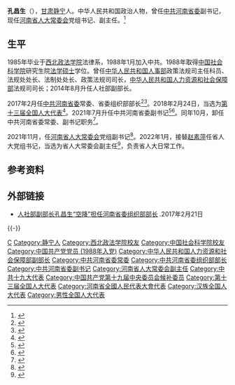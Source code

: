 '''孔昌生'''（{{bd|1963年|2月||catIdx=Kong孔}}），[[甘肃省|甘肃]][[静宁县|静宁]]人。中华人民共和国政治人物，曾任[[中共河南省委|中共河南省委]]副书记，现任[[河南省人大常委会|河南省人大常委会]]党组书记、副主任。<ref>{{Cite web|title=河南省人大常委会党组召开党史学习教育专题民主生活会|url=https://www.henanrd.gov.cn/2022/01-26/137733.html|access-date=2022-01-26|work=河南人大网|archive-date=2022-01-26|archive-url=https://web.archive.org/web/20220126155346/https://www.henanrd.gov.cn/2022/01-26/137733.html}}</ref>

== 生平 ==
1985年毕业于[[西北政法大学|西北政法学院]]法律系，1988年1月加入中共。1988年取得[[中国社会科学院|中国社会科学院]]研究生院[[法学硕士|法学硕士]]学位。曾任[[中华人民共和国人事部|中华人民共和国人事部]]政策法规司主任科员、法规处处长、法制处处长、政策法规司司长，[[中华人民共和国人力资源和社会保障部|中华人民共和国人力资源和社会保障部]]法规司司长；2014年8月升任人社部副部长。

2017年2月任[[中国共产党河南省委员会|中共河南省委]]常委、省委组织部部长<ref>{{cite web|url=http://people.dahe.cn/2017/02-21/108309911.html|title=孔昌生|accessdate=2017-02-21|author=|date=2017-02-21|publisher=中国共产党新闻网|language=|archive-date=2017-02-22|archive-url=https://web.archive.org/web/20170222195428/http://people.dahe.cn/2017/02-21/108309911.html|dead-url=no}}</ref><ref>{{cite web|url=http://mini.dahe.cn/2017/02-22/108318867.html|title=孔昌生任河南省委常委、组织部长（简历）|accessdate=2017-02-22|author=|date=2017-02-22|publisher=光明网|language=|archive-date=2017-02-22|archive-url=https://web.archive.org/web/20170222194941/http://mini.dahe.cn/2017/02-22/108318867.html|dead-url=no}}</ref>。2018年2月24日，当选为[[第十三届全国人大代表|第十三届全国人大代表]]<ref>{{Cite web|title=（受权发布）中华人民共和国第十三届全国人民代表大会代表名单-中新网|url=http://www.chinanews.com/gn/2018/02-25/8453959.shtml|accessdate=2021-02-13|work=中新网|archive-date=2018-02-27|archive-url=https://web.archive.org/web/20180227031724/http://www.chinanews.com/gn/2018/02-25/8453959.shtml|dead-url=no}}</ref>。2021年7月升任中共河南省委副书记<ref>{{Cite web|title=孔昌生任河南省委副书记(简历)_中国经济网——国家经济门户|url=http://district.ce.cn/newarea/sddy/202107/09/t20210709_36706293.shtml|access-date=2021-07-09|work=district.ce.cn|archive-date=2021-07-11|archive-url=https://web.archive.org/web/20210711035030/http://district.ce.cn/newarea/sddy/202107/09/t20210709_36706293.shtml|dead-url=no}}</ref><ref>{{cite web |title=江凌任中共洛阳市委书记 |url=http://www.henan.gov.cn/2021/07-09/2180671.html |website=河南省人民政府 |accessdate=2021-07-09 |date=2021-07-09 |archive-date=2021-07-09 |archive-url=https://web.archive.org/web/20210709190812/http://www.henan.gov.cn/2021/07-09/2180671.html |dead-url=no }}</ref>。同年10月，卸任中共河南省委常委、副书记职务<ref>{{Cite web|title=河南新一届省委常委简历(书记楼阳生 副书记王凯、周霁)_中国经济网——国家经济门户|url=http://district.ce.cn/newarea/sddy/202110/30/t20211030_37044332.shtml|access-date=2021-10-30|work=district.ce.cn|archive-date=2021-11-12|archive-url=https://web.archive.org/web/20211112104706/http://district.ce.cn/newarea/sddy/202110/30/t20211030_37044332.shtml}}</ref>。

2021年11月，任[[河南省人大常委会|河南省人大常委会]]党组副书记<ref>{{Cite web|title=孔昌生任河南省人大常委会党组副书记 李亚、穆为民任党组成员
|url=http://district.ce.cn/newarea/sddy/202111/16/t20211116_37088115.shtml|access-date=2021-11-16|archive-date=2021-11-16|archive-url=https://web.archive.org/web/20211116015106/http://district.ce.cn/newarea/sddy/202111/16/t20211116_37088115.shtml|work=district.ce.cn}}</ref>。2022年1月，接替[[赵素萍|赵素萍]]任省人大党组书记，当选为省人大常委会副主任<ref>{{Cite web|title=孔昌生、李亚、穆为民当选河南省人大常委会副主任|url=http://district.ce.cn/newarea/sddy/202201/09/t20220109_37240152.shtml|publisher=中国经济网|accessdate=2022-01-09|archive-date=2022-05-23|archive-url=https://web.archive.org/web/20220523090638/http://district.ce.cn/newarea/sddy/202201/09/t20220109_37240152.shtml}}</ref>，负责省人大日常工作。

== 参考资料 ==
{{reflist}}

== 外部链接 ==
*[http://mini.dahe.cn/2017/02-21/108310889.html 人社部副部长孔昌生“空降”担任河南省委组织部部长] {{Wayback|url=http://mini.dahe.cn/2017/02-21/108310889.html |date=20170222195642 }}.2017年2月21日

{{-}}
{{start box}}
{{s-ppo|cpc}}
{{s-before|[[喻红秋|喻红秋]]}}
{{s-title|[[中国共产党河南省委员会|中国共产党河南省委员会]]专职副书记|2021年7月－2021年10月}}
{{s-after|[[周霁|周霁]]}}
{{s-before|[[夏杰|夏杰]]}}
{{s-title|[[中国共产党河南省委员会|中国共产党河南省委员会]]组织部部长|2017年2月－2021年9月}}
{{s-after|[[陈舜|陈舜]]}}
{{end box}}
{{河南省领导人}}

{{DEFAULTSORT:Kong孔}}
[[Category:孔姓|C]]
[[Category:静宁人|Category:静宁人]]
[[Category:西北政法学院校友|Category:西北政法学院校友]]
[[Category:中国社会科学院校友|Category:中国社会科学院校友]]
[[Category:中国共产党党员_(1988年入党)|Category:中国共产党党员 (1988年入党)]]
[[Category:中华人民共和国人力资源和社会保障部副部长|Category:中华人民共和国人力资源和社会保障部副部长]]
[[Category:中共河南省委常委|Category:中共河南省委常委]]
[[Category:中共河南省委组织部部长|Category:中共河南省委组织部部长]]
[[Category:中共河南省委副书记|Category:中共河南省委副书记]]
[[Category:河南省人大常委会副主任|Category:河南省人大常委会副主任]]
[[Category:中共十九大代表|Category:中共十九大代表]]
[[Category:中国共产党第十九届中央委员会候补委员|Category:中国共产党第十九届中央委员会候补委员]]
[[Category:第十三届全国人大代表|Category:第十三届全国人大代表]]
[[Category:河南省全國人民代表大會代表|Category:河南省全國人民代表大會代表]]
[[Category:汉族全国人大代表|Category:汉族全国人大代表]]
[[Category:男性全国人大代表|Category:男性全国人大代表]]
